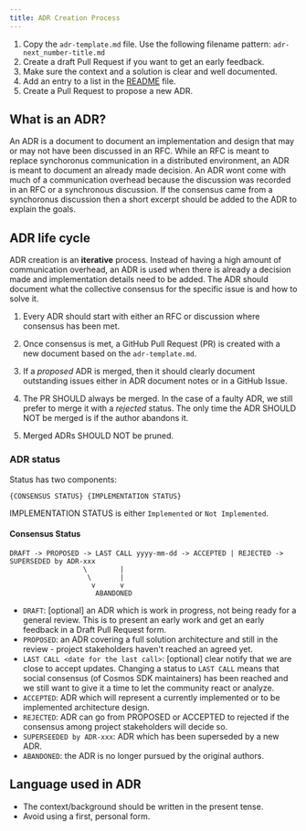 ```yaml
---
title: ADR Creation Process
---
```


1. Copy the `adr-template.md` file. Use the following filename pattern: `adr-next_number-title.md`
2. Create a draft Pull Request if you want to get an early feedback.
3. Make sure the context and a solution is clear and well documented.
4. Add an entry to a list in the [README](./docs/sdk/v0.47/build/architecture/README.mdx) file.
5. Create a Pull Request to propose a new ADR.

## What is an ADR?

An ADR is a document to document an implementation and design that may or may not have been discussed in an RFC. While an RFC is meant to replace synchoronus communication in a distributed environment, an ADR is meant to document an already made decision. An ADR wont come with much of a communication overhead because the discussion was recorded in an RFC or a synchronous discussion. If the consensus came from a synchoronus discussion then a short excerpt should be added to the ADR to explain the goals.

## ADR life cycle

ADR creation is an **iterative** process. Instead of having a high amount of communication overhead, an ADR is used when there is already a decision made and implementation details need to be added. The ADR should document what the collective consensus for the specific issue is and how to solve it.

1. Every ADR should start with either an RFC or discussion where consensus has been met.

2. Once consensus is met, a GitHub Pull Request (PR) is created with a new document based on the `adr-template.md`.

3. If a *proposed* ADR is merged, then it should clearly document outstanding issues either in ADR document notes or in a GitHub Issue.

4. The PR SHOULD always be merged. In the case of a faulty ADR, we still prefer to  merge it with a *rejected* status. The only time the ADR SHOULD NOT be merged is if the author abandons it.

5. Merged ADRs SHOULD NOT be pruned.

### ADR status

Status has two components:

```text
{CONSENSUS STATUS} {IMPLEMENTATION STATUS}
```

IMPLEMENTATION STATUS is either `Implemented` or `Not Implemented`.

#### Consensus Status

```text
DRAFT -> PROPOSED -> LAST CALL yyyy-mm-dd -> ACCEPTED | REJECTED -> SUPERSEDED by ADR-xxx
                  \        |
                   \       |
                    v      v
                     ABANDONED
```

* `DRAFT`: \[optional] an ADR which is work in progress, not being ready for a general review. This is to present an early work and get an early feedback in a Draft Pull Request form.
* `PROPOSED`: an ADR covering a full solution architecture and still in the review - project stakeholders haven't reached an agreed yet.
* `LAST CALL <date for the last call>`: \[optional] clear notify that we are close to accept updates. Changing a status to `LAST CALL` means that social consensus (of Cosmos SDK maintainers) has been reached and we still want to give it a time to let the community react or analyze.
* `ACCEPTED`: ADR which will represent a currently implemented or to be implemented architecture design.
* `REJECTED`: ADR can go from PROPOSED or ACCEPTED to rejected if the consensus among project stakeholders will decide so.
* `SUPERSEEDED by ADR-xxx`: ADR which has been superseded by a new ADR.
* `ABANDONED`: the ADR is no longer pursued by the original authors.

## Language used in ADR

* The context/background should be written in the present tense.
* Avoid using a first, personal form.
